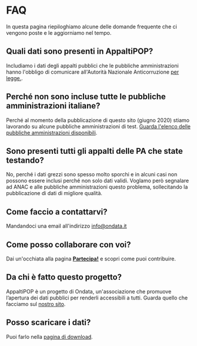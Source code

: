 # FAQ

In questa pagina riepiloghiamo alcune delle domande frequente che ci vengono poste e le aggiorniamo nel tempo.

## Quali dati sono presenti in AppaltiPOP?

Includiamo i dati degli appalti pubblici che le pubbliche amministrazioni hanno l'obbligo di comunicare all'Autorità Nazionale Anticorruzione [per legge.](http://www.anticorruzione.it/portal/public/classic/Attivitadocumentazione/ContrattiPubblici/Normativa).

## Perché non sono incluse tutte le pubbliche amministrazioni italiane?

Perché al momento della pubblicazione di questo sito (giugno 2020) stiamo lavorando su alcune pubbliche amministrazioni di test. [Guarda l'elenco delle pubbliche amministrazioni disponibili](./buyers).

## Sono presenti tutti gli appalti delle PA che state testando?

No, perché i dati grezzi sono spesso molto sporchi e in alcuni casi non possono essere inclusi perché non solo dati validi. Voglamo però segnalare ad ANAC e alle pubbliche amministrazioni questo problema, sollecitando la pubblicazione di dati di migliore qualità.

## Come faccio a contattarvi?

Mandandoci una email all'indirizzo info@ondata.it

## Come posso collaborare con voi?

Dai un'occhiata alla pagina **[Partecipa!](./get-involved)** e scopri come puoi contribuire.

## Da chi è fatto questo progetto?

AppaltiPOP è un progetto di Ondata, un'associazione che promuove l’apertura dei dati pubblici per renderli accessibili a tutti. Guarda quello che facciamo sul [nostro sito](https://www.ondata.it).

## Posso scaricare i dati?

Puoi farlo nella [pagina di download](./download).

